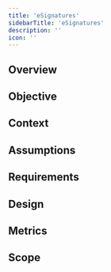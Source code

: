 ```yaml
---
title: 'eSignatures'
sidebarTitle: 'eSignatures'
description: ''
icon: ''
---
```


## Overview

## Objective

## Context

## Assumptions

## Requirements

## Design

## Metrics

## Scope